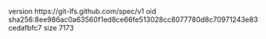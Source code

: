 version https://git-lfs.github.com/spec/v1
oid sha256:8ee986ac0a63560f1ed8ce66fe513028cc8077780d8c70971243e83cedafbfc7
size 7173
